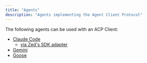 ```yaml
---
title: "Agents"
description: "Agents implementing the Agent Client Protocol"
---
```


The following agents can be used with an ACP Client:

- [Claude Code](https://docs.anthropic.com/en/docs/claude-code/overview)
  - [via Zed's SDK adapter](https://github.com/zed-industries/claude-code-acp)
- [Gemini](https://github.com/google-gemini/gemini-cli)
- [Goose](https://block.github.io/goose/docs/guides/acp-clients)
